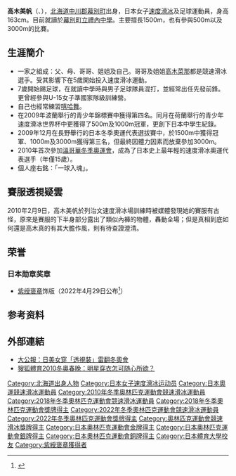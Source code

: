 {{Tone|time=2021-04-05T14:37:23+00:00}}
{{Infobox speed skater
| name           = 高木美帆
| image          = 2013 WSDC Sochi - Miho Takagi.JPG
| caption        = 2013年索契世界速度滑冰錦標賽
| headercolor    = #d7ecff
| country        = {{JPN}}
| club           =
| birth_date     = {{birth date and age|1994|5|22|df=y}}
| birth_place    = [[日本|日本]][[北海道|北海道]][[中川郡_(十勝綜合振興局)|中川郡]][[幕別町|幕別町]]
| height         = 
| weight 	 = 
| medaltemplates =
{{MedalSport|女子[[速度滑冰|速度滑冰]]}}
{{MedalCountry|{{JPN}}}}
{{MedalCompetition|[[奧林匹克運動會|奧林匹克運動會]]}}
{{MedalGold|[[2018年冬季奧林匹克運動會|2018年 平昌]]|[[2018年冬季奧林匹克運動會競速滑冰比賽|團體追逐]]}}
{{MedalGold|[[2022年冬季奧林匹克運動會|2022年 北京]]|[[2022年冬季奧林匹克運動會競速滑冰比賽|1000公尺]]}}
{{MedalSilver|[[2022年冬季奧林匹克運動會|2022年 北京]]|[[2022年冬季奧林匹克運動會競速滑冰比賽|500公尺]]}}
{{MedalSilver|[[2022年冬季奧林匹克運動會|2022年 北京]]|[[2022年冬季奧林匹克運動會競速滑冰比賽|1500公尺]]}}
{{MedalSilver|[[2022年冬季奧林匹克運動會|2022年 北京]]|[[2022年冬季奧林匹克運動會競速滑冰比賽|團體追逐]]}}
{{MedalSilver|[[2018年冬季奧林匹克運動會|2018年 平昌]]|[[2018年冬季奧林匹克運動會競速滑冰比賽|1500公尺]]}}
{{MedalBronze|[[2018年冬季奧林匹克運動會|2018年 平昌]]|[[2018年冬季奧林匹克運動會競速滑冰比賽|1000公尺]]}}
{{Medal|Competition|[[世界競速滑冰錦標賽|世界競速滑冰錦標賽]]}}
{{MedalGold|[[2015年世界單程距離競速滑冰錦標賽|2015年 海倫芬]]|團體追逐}}
{{MedalGold|[[2018年世界全能競速滑冰錦標賽|2018年 阿姆斯特丹]]|全能}}
{{MedalGold|[[2019年世界單程距離競速滑冰錦標賽|2019年 因采爾]]|團體追逐}}
{{MedalGold|[[2020年世界單程距離競速滑冰錦標賽|2020年 鹽湖城]]|團體追逐}}
{{MedalSilver|[[2016年世界單程距離競速滑冰錦標賽|2016年 科洛姆納]]|團體追逐}}
{{MedalSilver|[[2017年世界單程距離競速滑冰錦標賽|2017年 江陵]]|團體追逐}}
{{MedalSilver|[[2019年世界單程距離競速滑冰錦標賽|2019年 因采爾]]|1500公尺}}
{{MedalSilver|[[2019年世界短距離競速滑冰錦標賽|2019年 海倫芬]]|衝刺賽}}
{{MedalSilver|[[2019年世界全能競速滑冰錦標賽|2019年 卡加利]]|全能}}
{{MedalBronze|[[2016年世界單程距離競速滑冰錦標賽|2016年 科洛姆納]]|集體出發}}
{{MedalBronze|[[2017年世界單程距離競速滑冰錦標賽|2017年 江陵]]|1500公尺}}
{{MedalBronze|[[2017年世界全能競速滑冰錦標賽|2017年 哈馬爾]]|全能}}
{{MedalCompetition|[[亞洲冬季運動會|亞洲冬季運動會]]}}
{{MedalGold|[[2017年亞洲冬季運動會|2017年 札幌]]|[[2017年亞洲冬季運動會競速滑冰比賽|1500公尺]]}}
{{MedalGold|[[2017年亞洲冬季運動會|2017年 札幌]]|[[2017年亞洲冬季運動會競速滑冰比賽|3000公尺]]}}
{{MedalGold|[[2017年亞洲冬季運動會|2017年 札幌]]|[[2017年亞洲冬季運動會競速滑冰比賽|集體出發]]}}
{{MedalSilver|[[2017年亞洲冬季運動會|2017年 札幌]]|[[2017年亞洲冬季運動會競速滑冰比賽|1000公尺]]}}
{{MedalBronze|[[2011年亞洲冬季運動會|2011年 阿斯塔納/阿拉木圖]]|[[2011年亞洲冬季運動會競速滑冰比賽|團體追逐]]}}
{{MedalCompetition|[[世界大學運動會|世界大學運動會]]}}
{{MedalGold|[[2013年冬季世界大學運動會|2013年 特倫托]]|[[2013年冬季世界大學運動會競速滑冰比賽|1000公尺]]}}
}}
{{Japanese|japanese=髙木 美帆|kana=たかぎ みほ|romaji=Takagi Miho}}
'''高木美帆'''（{{jpn|j=髙木美帆|hg=たかぎ みほ|rm=Takagi Miho|f=y}}、{{bd|1994年|5月22日|catIdx=Takagi, Miho}}），[[北海道|北海道]][[中川郡_(十勝綜合振興局)|中川郡]][[幕別町|幕別町]]出身，日本女子[[速度滑冰|速度滑冰]]及足球運動員，身高163cm。目前就讀於[[幕別町立禮內中學|幕別町立禮內中學]]。主要擅長1500m，也有參與500m以及3000m的比賽。

==生涯簡介==
*一家之組成：父、母、哥哥、姐姐及自己。哥哥及姐姐[[高木菜那|高木菜那]]都是競速滑冰選手。受其影響下在5歲開始投入速度滑冰運動。
*7歲開始踢足球，在就讀中學時與男子足球隊員混打，並經常出任先發前鋒。更曾經參與U-15女子準國家隊級訓練營。
*自己也經常練習[[嘻哈舞|嘻哈舞]]。
*在2009年波蘭舉行的青少年錦標賽中獲得第四名。同月在荷蘭舉行的青少年速度滑冰世界杯中更獲得了500m及1000m冠軍，更創下日本中學生紀錄。
*2009年12月在長野舉行的日本冬季奧運代表選拔賽中，於1500m中獲得冠軍、1000m及3000m獲得第三名，但最終因體力因素而放棄參加3000m。
*2010年首次參加[[2010年冬季奧林匹克運動會|溫哥華冬季奧運會]]，成為了日本史上最年輕的速度滑冰奧運代表選手（年僅15歲）。
*個人座右銘：「一球入魂」。

==賽服透視疑雲==
2010年2月9日，高木美帆於列治文速度滑冰場訓練時被媒體發現她的賽服有古怪，原來是賽服的下半身部分露出了類似內褲的物體，轟動全場；但是真相到底如何還是高木真的有其大膽作風，則有待查證澄清。

==荣誉==
===日本勋章奖章===
* [[紫绶褒章|紫绶褒章]]饰版（2022年4月29日公布<ref>{{ja}}{{cite web |url=https://www8.cao.go.jp/shokun/hatsurei/r04haru/meibo_hosho/hosho-13tokyo.pdf |title=令和4年春の褒章受章者名簿 東京都 |publisher=[[内阁府|内阁府]] |date=2022-04-29 |accessdate=2022-05-05 |archive-date=2022-05-03 |archive-url=https://web.archive.org/web/20220503003700/https://www8.cao.go.jp/shokun/hatsurei/r04haru/meibo_hosho/hosho-13tokyo.pdf |dead-url=no }}</ref>）

== 参考资料 ==
{{reflist}}

== 外部連結 ==
* [https://web.archive.org/web/20100217034832/http://www.takungpao.com/news/10/02/14/ZDSS-1215782.htm 大公報：日美女穿「透視裝」雷翻冬奧會]
* [https://web.archive.org/web/20100220044823/http://sports.sohu.com/s2010/dongaochunwan02/ 獀狐體育2010冬奧春晚：明星穿衣怎可随心所欲？]

{{奥林匹克运动会速度滑冰比赛女子团体追逐赛冠军}}

{{Authority control}}
{{DEFAULTSORT:Takagi Miho}}
[[Category:北海道出身人物|Category:北海道出身人物]]
[[Category:日本女子速度滑冰运动员|Category:日本女子速度滑冰运动员]]
[[Category:日本奧運競速滑冰運動員|Category:日本奧運競速滑冰運動員]]
[[Category:2010年冬季奧林匹克運動會競速滑冰運動員|Category:2010年冬季奧林匹克運動會競速滑冰運動員]]
[[Category:2018年冬季奧林匹克運動會競速滑冰運動員|Category:2018年冬季奧林匹克運動會競速滑冰運動員]]
[[Category:2018年冬季奧林匹克運動會獎牌得主|Category:2018年冬季奧林匹克運動會獎牌得主]]
[[Category:2022年冬季奧林匹克運動會競速滑冰運動員|Category:2022年冬季奧林匹克運動會競速滑冰運動員]]
[[Category:2022年冬季奧林匹克運動會獎牌得主|Category:2022年冬季奧林匹克運動會獎牌得主]]
[[Category:奧林匹克運動會競速滑冰獎牌得主|Category:奧林匹克運動會競速滑冰獎牌得主]]
[[Category:日本奧林匹克運動會金牌得主|Category:日本奧林匹克運動會金牌得主]]
[[Category:日本奧林匹克運動會銀牌得主|Category:日本奧林匹克運動會銀牌得主]]
[[Category:日本奧林匹克運動會銅牌得主|Category:日本奧林匹克運動會銅牌得主]]
[[Category:日本體育大學校友|Category:日本體育大學校友]]
[[Category:紫綬褒章獲得者|Category:紫綬褒章獲得者]]